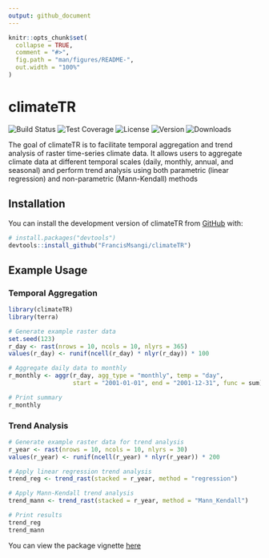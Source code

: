 ```yaml
---
output: github_document
---
```


<!-- README.md is generated from README.Rmd. Please edit that file -->

```r
knitr::opts_chunk$set(
  collapse = TRUE,
  comment = "#>",
  fig.path = "man/figures/README-",
  out.width = "100%"
)
```

# climateTR

<!-- badges: start -->
![Build Status](https://img.shields.io/github/workflow/status/FrancisMsangi/climateTR/CI)
![Test Coverage](https://img.shields.io/codecov/c/github/FrancisMsangi/climateTR)
![License](https://img.shields.io/badge/license-MIT-blue.svg)
![Version](https://img.shields.io/github/v/release/FrancisMsangi/climateTR?logo=github)
![Downloads](https://img.shields.io/github/downloads/FrancisMsangi/climateTR/total)
<!-- badges: end -->

The goal of climateTR is to facilitate temporal aggregation and trend analysis of raster time-series climate data. It allows users to aggregate climate data at different temporal scales (daily, monthly, annual, and seasonal) and perform trend analysis using both parametric (linear regression) and non-parametric (Mann-Kendall) methods

## Installation

You can install the development version of climateTR from [GitHub](https://github.com/) with:

``` r
# install.packages("devtools")
devtools::install_github("FrancisMsangi/climateTR")
```

## Example Usage



### Temporal Aggregation

```r
library(climateTR)
library(terra)

# Generate example raster data
set.seed(123)
r_day <- rast(nrows = 10, ncols = 10, nlyrs = 365)
values(r_day) <- runif(ncell(r_day) * nlyr(r_day)) * 100

# Aggregate daily data to monthly
r_monthly <- aggr(r_day, agg_type = "monthly", temp = "day",
                  start = "2001-01-01", end = "2001-12-31", func = sum)

# Print summary
r_monthly
```

### Trend Analysis
```r
# Generate example raster data for trend analysis
r_year <- rast(nrows = 10, ncols = 10, nlyrs = 30)
values(r_year) <- runif(ncell(r_year) * nlyr(r_year)) * 200

# Apply linear regression trend analysis
trend_reg <- trend_rast(stacked = r_year, method = "regression")

# Apply Mann-Kendall trend analysis
trend_mann <- trend_rast(stacked = r_year, method = "Mann_Kendall")

# Print results
trend_reg
trend_mann

```

You can view the package vignette [here](https://francismsangi.github.io/climateTR/doc/ClimateTR_package_for_temporal_aggregation_and_trend_analysis_of_climate_data.html)


